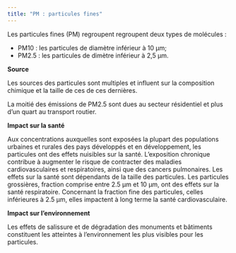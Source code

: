 ```yaml
---
title: "PM : particules fines"
---
```


Les particules fines (PM) regroupent regroupent deux types de molécules : 

   * PM10 : les particules de diamètre inférieur à 10 µm;
   * PM2.5 : les particules de dimètre inférieur à 2,5 µm. 

**Source**

Les sources des particules sont multiples et influent sur la composition chimique et la taille de ces de ces dernières. 

La moitié des émissions de PM2.5 sont dues au secteur résidentiel et plus d'un quart au transport routier.


**Impact sur la santé**

Aux concentrations auxquelles sont exposées la plupart des populations urbaines et rurales des pays développés et en développement, les particules ont des effets nuisibles sur la santé. L'exposition chronique contribue à augmenter le risque de contracter des maladies cardiovasculaires et respiratoires, ainsi que des cancers pulmonaires. Les effets sur la santé sont dépendants de la taille des particules. Les particules grossières, fraction comprise entre 2.5 µm et 10 µm, ont  des effets sur la santé respiratoire. Concernant la fraction fine des particules, celles inférieures à 2.5 µm, elles impactent à long terme la santé cardiovasculaire.

**Impact sur l'environnement**

Les effets de salissure et de dégradation des monuments et bâtiments constituent les atteintes à l’environnement les plus visibles pour les particules.


